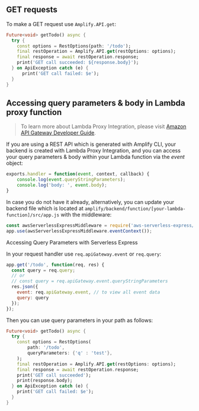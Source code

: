 ## GET requests

To make a GET request use `Amplify.API.get`:

```dart
Future<void> getTodo() async {
  try {
    const options = RestOptions(path: '/todo');
    final restOperation = Amplify.API.get(restOptions: options);
    final response = await restOperation.response;
    print('GET call succeeded: ${response.body}');
  } on ApiException catch (e) {
      print('GET call failed: $e');
  }
}
```

## Accessing query parameters & body in Lambda proxy function

> To learn more about Lambda Proxy Integration, please visit [Amazon API Gateway Developer Guide](https://docs.aws.amazon.com/apigateway/latest/developerguide/api-gateway-create-api-as-simple-proxy-for-lambda.html).

If you are using a REST API which is generated with Amplify CLI, your backend is created with Lambda Proxy Integration, and you can access your query parameters & body within your Lambda function via the *event* object:

```javascript
exports.handler = function(event, context, callback) {
    console.log(event.queryStringParameters);
    console.log('body: ', event.body);
}
```

In case you do not have it already, alternatively, you can update your backend file which is located at `amplify/backend/function/[your-lambda-function]/src/app.js` with the middleware:

```javascript
const awsServerlessExpressMiddleware = require('aws-serverless-express/middleware');
app.use(awsServerlessExpressMiddleware.eventContext());
```

Accessing Query Parameters with Serverless Express

In your request handler use `req.apiGateway.event` or `req.query`:

```javascript
app.get('/todo', function(req, res) {
  const query = req.query;
  // or
  // const query = req.apiGateway.event.queryStringParameters
  res.json({
    event: req.apiGateway.event, // to view all event data
    query: query
  });
});
```

Then you can use query parameters in your path as follows:

```dart
Future<void> getTodo() async {
  try {
    const options = RestOptions(
        path: '/todo',
        queryParameters: {'q' : 'test'},
    );
    final restOperation = Amplify.API.get(restOptions: options);
    final response = await restOperation.response;
    print('GET call succeeded');
    print(response.body);
  } on ApiException catch (e) {
    print('GET call failed: $e');
  }
}
```

